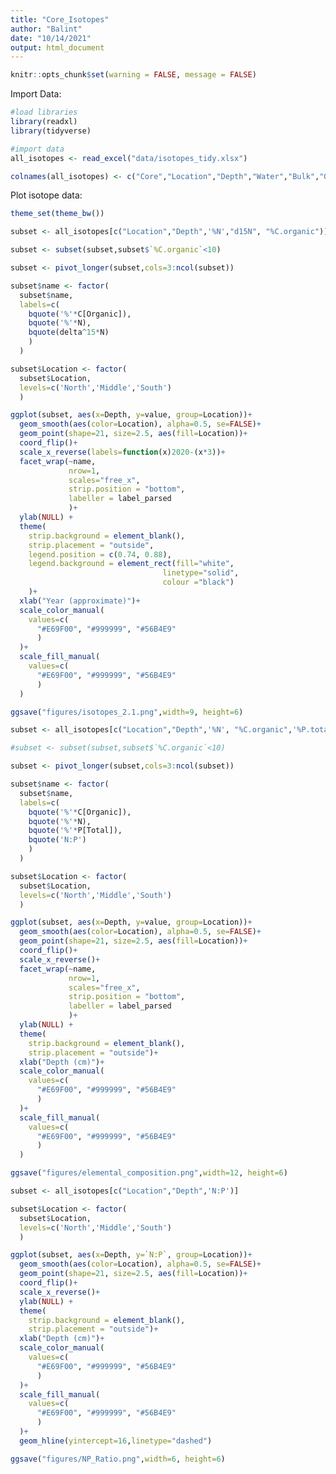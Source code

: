 ```yaml
---
title: "Core_Isotopes"
author: "Balint"
date: "10/14/2021"
output: html_document
---
```


```r
knitr::opts_chunk$set(warning = FALSE, message = FALSE)
```

Import Data:

```r
#load libraries
library(readxl)
library(tidyverse)

#import data
all_isotopes <- read_excel("data/isotopes_tidy.xlsx")

colnames(all_isotopes) <- c("Core","Location","Depth","Water","Bulk","Grainsize","d15N","%N","d13C.total","d13C.inorg","%C.total","%C.organic","%C.inorg","% inorg","C-N", '%P.total','N:P')

```

Plot isotope data:

```r
theme_set(theme_bw())

subset <- all_isotopes[c("Location","Depth",'%N',"d15N", "%C.organic")]

subset <- subset(subset,subset$`%C.organic`<10)

subset <- pivot_longer(subset,cols=3:ncol(subset))

subset$name <- factor(
  subset$name,
  labels=c(
    bquote('%'*C[Organic]),
    bquote('%'*N),
    bquote(delta^15*N)
    )
  )

subset$Location <- factor(
  subset$Location,
  levels=c('North','Middle','South')
  )

ggplot(subset, aes(x=Depth, y=value, group=Location))+
  geom_smooth(aes(color=Location), alpha=0.5, se=FALSE)+
  geom_point(shape=21, size=2.5, aes(fill=Location))+
  coord_flip()+
  scale_x_reverse(labels=function(x)2020-(x*3))+
  facet_wrap(~name,
             nrow=1,
             scales="free_x",
             strip.position = "bottom",
             labeller = label_parsed
             )+
  ylab(NULL) +
  theme(
    strip.background = element_blank(),
    strip.placement = "outside",
    legend.position = c(0.74, 0.88),
    legend.background = element_rect(fill="white",
                                  linetype="solid", 
                                  colour ="black")
    )+
  xlab("Year (approximate)")+
  scale_color_manual(
    values=c(
      "#E69F00", "#999999", "#56B4E9"
      )
  )+
  scale_fill_manual(
    values=c(
      "#E69F00", "#999999", "#56B4E9"
      )
  )

ggsave("figures/isotopes_2.1.png",width=9, height=6)

```


```r

subset <- all_isotopes[c("Location","Depth",'%N', "%C.organic",'%P.total','N:P')]

#subset <- subset(subset,subset$`%C.organic`<10)

subset <- pivot_longer(subset,cols=3:ncol(subset))

subset$name <- factor(
  subset$name,
  labels=c(
    bquote('%'*C[Organic]),
    bquote('%'*N),
    bquote('%'*P[Total]),
    bquote('N:P')
    )
  )

subset$Location <- factor(
  subset$Location,
  levels=c('North','Middle','South')
  )

ggplot(subset, aes(x=Depth, y=value, group=Location))+
  geom_smooth(aes(color=Location), alpha=0.5, se=FALSE)+
  geom_point(shape=21, size=2.5, aes(fill=Location))+
  coord_flip()+
  scale_x_reverse()+
  facet_wrap(~name,
             nrow=1,
             scales="free_x",
             strip.position = "bottom",
             labeller = label_parsed
             )+
  ylab(NULL) +
  theme(
    strip.background = element_blank(),
    strip.placement = "outside")+
  xlab("Depth (cm)")+
  scale_color_manual(
    values=c(
      "#E69F00", "#999999", "#56B4E9"
      )
  )+
  scale_fill_manual(
    values=c(
      "#E69F00", "#999999", "#56B4E9"
      )
  )

ggsave("figures/elemental_composition.png",width=12, height=6)

```


```R

subset <- all_isotopes[c("Location","Depth",'N:P')]

subset$Location <- factor(
  subset$Location,
  levels=c('North','Middle','South')
  )

ggplot(subset, aes(x=Depth, y=`N:P`, group=Location))+
  geom_smooth(aes(color=Location), alpha=0.5, se=FALSE)+
  geom_point(shape=21, size=2.5, aes(fill=Location))+
  coord_flip()+
  scale_x_reverse()+
  ylab(NULL) +
  theme(
    strip.background = element_blank(),
    strip.placement = "outside")+
  xlab("Depth (cm)")+
  scale_color_manual(
    values=c(
      "#E69F00", "#999999", "#56B4E9"
      )
  )+
  scale_fill_manual(
    values=c(
      "#E69F00", "#999999", "#56B4E9"
      )
  )+
  geom_hline(yintercept=16,linetype="dashed")

ggsave("figures/NP_Ratio.png",width=6, height=6)


```
